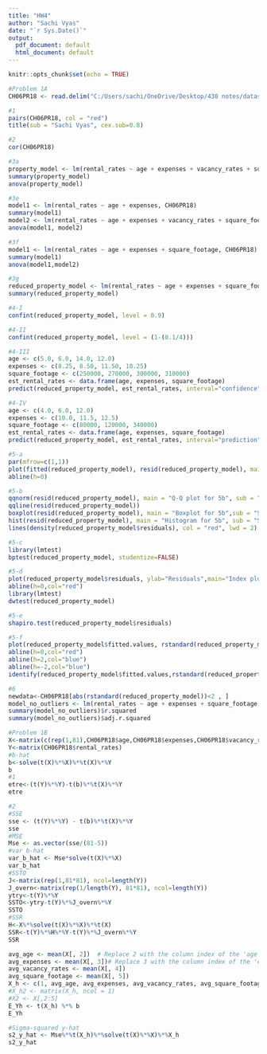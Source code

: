 ---
title: "HW4"
author: "Sachi Vyas"
date: "`r Sys.Date()`"
output:
  pdf_document: default
  html_document: default
---
```{r setup, include=FALSE}
knitr::opts_chunk$set(echo = TRUE)
```

```{r}
#Problem 1A
CH06PR18 <- read.delim("C:/Users/sachi/OneDrive/Desktop/430 notes/datasets/CH06PR18.txt", sep = "", header=FALSE, col.names = c("rental_rates", "age", "expenses", "vacancy_rates", "square_footage"))

#1
pairs(CH06PR18, col = "red")
title(sub = "Sachi Vyas", cex.sub=0.8)

#2
cor(CH06PR18)

#3a
property_model <- lm(rental_rates ~ age + expenses + vacancy_rates + square_footage, CH06PR18)
summary(property_model)
anova(property_model)

#3e
model1 <- lm(rental_rates ~ age + expenses, CH06PR18)
summary(model1)
model2 <- lm(rental_rates ~ age + expenses + vacancy_rates + square_footage, CH06PR18)
anova(model1, model2)

#3f
model1 <- lm(rental_rates ~ age + expenses + square_footage, CH06PR18)
summary(model1)
anova(model1,model2)

#3g
reduced_property_model <- lm(rental_rates ~ age + expenses + square_footage, CH06PR18)
summary(reduced_property_model)

#4-I
confint(reduced_property_model, level = 0.9)

#4-II
confint(reduced_property_model, level = (1-(0.1/4)))

#4-III
age <- c(5.0, 6.0, 14.0, 12.0)
expenses <- c(8.25, 8.50, 11.50, 10.25)
square_footage <- c(250000, 270000, 300000, 310000)
est_rental_rates <- data.frame(age, expenses, square_footage)
predict(reduced_property_model, est_rental_rates, interval="confidence", level=(1-.05))

#4-IV
age <- c(4.0, 6.0, 12.0)
expenses <- c(10.0, 11.5, 12.5)
square_footage <- c(80000, 120000, 340000)
est_rental_rates <- data.frame(age, expenses, square_footage)
predict(reduced_property_model, est_rental_rates, interval="prediction", level=(1-.05))

#5-a
par(mfrow=c(1,1))
plot(fitted(reduced_property_model), resid(reduced_property_model), main = "Plot for 5a", sub = "Sachi Vyas")
abline(h=0)

#5-b
qqnorm(resid(reduced_property_model), main = "Q-Q plot for 5b", sub = "Sachi Vyas")
qqline(resid(reduced_property_model))
boxplot(resid(reduced_property_model), main = "Boxplot for 5b",sub = "Sachi Vyas", ylab = "residuals")
hist(resid(reduced_property_model), main = "Histogram for 5b", sub = "Sachi Vyas", freq=FALSE)
lines(density(reduced_property_model$residuals), col = "red", lwd = 2)

#5-c
library(lmtest)
bptest(reduced_property_model, studentize=FALSE)

#5-d
plot(reduced_property_model$residuals, ylab="Residuals",main="Index plot for 5b", sub="Sachi Vyas")
abline(h=0,col="red")
library(lmtest)
dwtest(reduced_property_model)

#5-e
shapiro.test(reduced_property_model$residuals)

#5-f
plot(reduced_property_model$fitted.values, rstandard(reduced_property_model),main="Problem 5f\nDiagnostic",sub="Sachi Vyas",xlab="Fitted values",ylab="Residual", pch=23,bg="red",cex=2,lwd=2)
abline(h=0,col="red")
abline(h=2,col="blue")
abline(h=-2,col="blue")
identify(reduced_property_model$fitted.values,rstandard(reduced_property_model), labels=row.names(CH06PR18))

#6
newdata<-CH06PR18[abs(rstandard(reduced_property_model))<2 , ]
model_no_outliers <- lm(rental_rates ~ age + expenses + square_footage, newdata)
summary(model_no_outliers)$r.squared
summary(model_no_outliers)$adj.r.squared
```

```{r}
#Problem 1B
X<-matrix(c(rep(1,81),CH06PR18$age,CH06PR18$expenses,CH06PR18$vacancy_rates,CH06PR18$square_footage), ncol=5)
Y<-matrix(CH06PR18$rental_rates)
#b-hat
b<-solve(t(X)%*%X)%*%t(X)%*%Y
b
#1
etre<-(t(Y)%*%Y)-t(b)%*%t(X)%*%Y
etre

#2
#SSE
sse <- (t(Y)%*%Y) - t(b)%*%t(X)%*%Y
sse
#MSE
Mse <- as.vector(sse/(81-5))
#var b-hat
var_b_hat <- Mse*solve(t(X)%*%X)
var_b_hat
#SSTO
J<-matrix(rep(1,81*81), ncol=length(Y))
J_overn<-matrix(rep(1/length(Y), 81*81), ncol=length(Y))
ytry<-t(Y)%*%Y
SSTO<-ytry-t(Y)%*%J_overn%*%Y
SSTO
#SSR
H<-X%*%solve(t(X)%*%X)%*%t(X)
SSR<-t(Y)%*%H%*%Y-t(Y)%*%J_overn%*%Y
SSR

avg_age <- mean(X[, 2])  # Replace 2 with the column index of the 'age' variable
avg_expenses <- mean(X[, 3])# Replace 3 with the column index of the 'expenses' variable
avg_vacancy_rates <- mean(X[, 4])
avg_square_footage <- mean(X[, 5])
X_h <- c(1, avg_age, avg_expenses, avg_vacancy_rates, avg_square_footage)
#X_h2 <- matrix(X_h, ncol = 1)
#X2 <- X[,2:5]
E_Yh <- t(X_h) %*% b
E_Yh

#Sigma-squared y-hat
s2_y_hat <- Mse%*%t(X_h)%*%solve(t(X)%*%X)%*%X_h
s2_y_hat
```